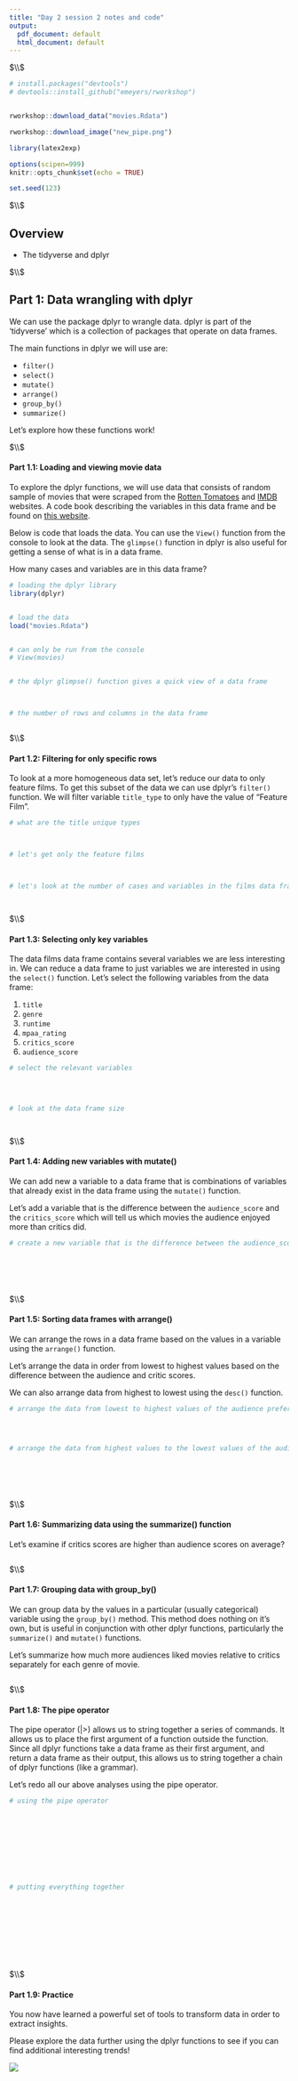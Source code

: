 ```yaml
---
title: "Day 2 session 2 notes and code"
output:
  pdf_document: default
  html_document: default
---
```






$\\$







<!--  Please run the code in the  R chunk below once. This will install some
packages and download data and images needed for these exercises.  -->

```r

# install.packages("devtools")
# devtools::install_github("emeyers/rworkshop")


rworkshop::download_data("movies.Rdata")

rworkshop::download_image("new_pipe.png")


```





```r


library(latex2exp)

options(scipen=999)
knitr::opts_chunk$set(echo = TRUE)

set.seed(123)

```





$\\$




## Overview


 * The tidyverse and dplyr





$\\$








## Part 1: Data wrangling with dplyr 


We can use the package dplyr to wrangle data. dplyr is part of the 'tidyverse'
which is a collection of packages that operate on data frames.

The main functions in dplyr we will use are:

 * `filter()`
 * `select()`
 * `mutate()`
 * `arrange()`
 * `group_by()`
 * `summarize()`


Let's explore how these functions work!






$\\$






#### Part 1.1: Loading and viewing movie data



To explore the dplyr functions, we will use data that consists of random sample
of movies that were scraped from the [Rotten
Tomatoes](https://www.rottentomatoes.com/) and [IMDB](https://www.imdb.com/)
websites. A code book describing the variables in this data frame and be found
on [this website](http://www2.stat.duke.edu/~mc301/data/movies.html).


Below is code that loads the data. You can use the `View()` function from the
console to look at the data. The `glimpse()` function in dplyr is also useful
for getting a sense of what is in a data frame.


How many cases and variables are in this data frame? 



```r


# loading the dplyr library 
library(dplyr)


# load the data
load("movies.Rdata")


# can only be run from the console
# View(movies)


# the dplyr glimpse() function gives a quick view of a data frame



# the number of rows and columns in the data frame



```






$\\$







#### Part 1.2: Filtering for only specific rows 



To look at a more homogeneous data set, let's reduce our data to only feature
films. To get this subset of the data we can use dplyr's `filter()` function. We
will filter variable `title_type` to only have the value of "Feature Film".


```r


# what are the title unique types 



# let's get only the feature films



# let's look at the number of cases and variables in the films data frame




```






$\\$







#### Part 1.3: Selecting only key variables

The data films data frame contains several variables we are less interesting in.
We can reduce a data frame to just variables we are interested in using the
`select()` function. Let's select the following variables from the data frame:

1. `title`
2. `genre`
3. `runtime`
4. `mpaa_rating`
5. `critics_score`
6. `audience_score`




```r


# select the relevant variables

                
                

# look at the data frame size




```





$\\$





#### Part 1.4: Adding new variables with mutate()

We can add new a variable to a data frame that is combinations of variables that
already exist in the data frame using the `mutate()` function.

Let's add a variable that is the difference between the `audience_score` and the
`critics_score` which will tell us which movies the audience enjoyed more than
critics did.



```r


# create a new variable that is the difference between the audience_score and the critics_score







```



$\\$





#### Part 1.5: Sorting data frames with arrange()

We can arrange the rows in a data frame based on the values in a variable using the `arrange()` function. 

Let's arrange the data in order from lowest to highest values based on the difference between the audience and critic scores.

We can also arrange data from highest to lowest using the `desc()` function. 



```r


# arrange the data from lowest to highest values of the audience preference




# arrange the data from highest values to the lowest values of the audience preference







```




$\\$






#### Part 1.6: Summarizing data using the summarize() function

Let's examine if critics scores are higher than audience scores on average? 



```r





```





$\\$






#### Part 1.7: Grouping data with group_by()

We can group data by the values in a particular (usually categorical) variable
using the `group_by()` method. This method does nothing on it's own, but is
useful in conjunction with other dplyr functions, particularly the `summarize()`
and `mutate()` functions.

Let's summarize how much more audiences liked movies relative to critics
separately for each genre of movie.


```r





```



$\\$





#### Part 1.8: The pipe operator


The pipe operator (|>) allows us to string together a series of commands. It
allows us to place the first argument of a function outside the function. Since
all dplyr functions take a data frame as their first argument, and return a data
frame as their output, this allows us to string together a chain of dplyr
functions (like a grammar).


Let's redo all our above analyses using the pipe operator. 



```r


# using the pipe operator










# putting everything together











```




$\\$





#### Part 1.9: Practice


You now have learned a powerful set of tools to transform data in order to extract insights.


Please explore the data further using the dplyr functions to see if you can find additional interesting trends! 




![](new_pipe.png)




